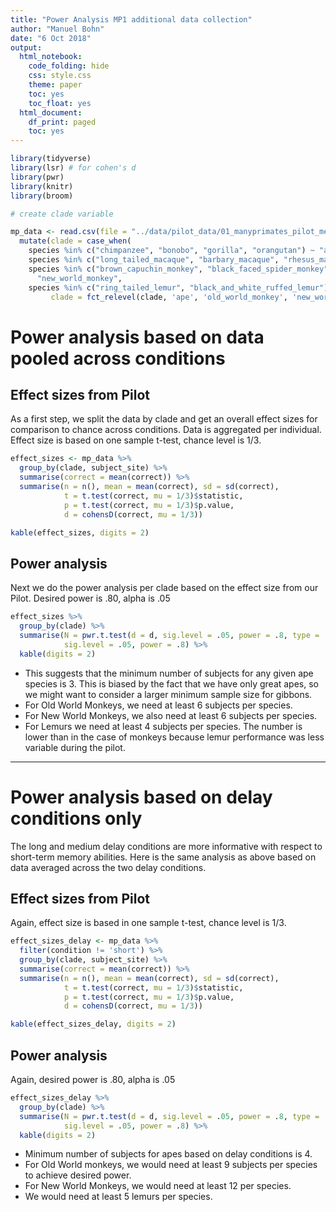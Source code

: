 ```yaml
---
title: "Power Analysis MP1 additional data collection"
author: "Manuel Bohn"
date: "6 Oct 2018"
output:
  html_notebook:
    code_folding: hide
    css: style.css
    theme: paper
    toc: yes
    toc_float: yes
  html_document:
    df_print: paged
    toc: yes
---
```


```r
library(tidyverse)
library(lsr) # for cohen's d
library(pwr)
library(knitr)
library(broom)

# create clade variable

mp_data <- read.csv(file = "../data/pilot_data/01_manyprimates_pilot_merged_data.csv") %>%
  mutate(clade = case_when(
    species %in% c("chimpanzee", "bonobo", "gorilla", "orangutan") ~ "ape",
    species %in% c("long_tailed_macaque", "barbary_macaque", "rhesus_macaque") ~ "old_world_monkey",
    species %in% c("brown_capuchin_monkey", "black_faced_spider_monkey", "squirrel_monkey") ~ 
      "new_world_monkey",
    species %in% c("ring_tailed_lemur", "black_and_white_ruffed_lemur") ~ "lemur"),
         clade = fct_relevel(clade, 'ape', 'old_world_monkey', 'new_world_monkey'))
```

# Power analysis based on data pooled across conditions

## Effect sizes from Pilot

As a first step, we split the data by clade and get an overall effect sizes for comparison to chance across conditions. Data is aggregated per individual. Effect size is based on one sample t-test, chance level is 1/3.

```r
effect_sizes <- mp_data %>%
  group_by(clade, subject_site) %>%
  summarise(correct = mean(correct)) %>%
  summarise(n = n(), mean = mean(correct), sd = sd(correct),
            t = t.test(correct, mu = 1/3)$statistic,
            p = t.test(correct, mu = 1/3)$p.value,
            d = cohensD(correct, mu = 1/3))

kable(effect_sizes, digits = 2)
```

## Power analysis 

Next we do the power analysis per clade based on the effect size from our Pilot. Desired power is .80, alpha is .05

```r
effect_sizes %>%
  group_by(clade) %>%
  summarise(N = pwr.t.test(d = d, sig.level = .05, power = .8, type = 'one')$n,
            sig.level = .05, power = .8) %>%
  kable(digits = 2)
```

- This suggests that the minimum number of subjects for any given ape species is 3. This is biased by the fact that we have only great apes, so we might want to consider a larger minimum sample size for gibbons.
- For Old World Monkeys, we need at least 6 subjects per species. 
- For New World Monkeys, we also need at least 6 subjects per species. 
- For Lemurs we need at least 4 subjects per species. The number is lower than in the case of monkeys because lemur performance was less variable during the pilot. 

***

# Power analysis based on delay conditions only

The long and medium delay conditions are more informative with respect to short-term memory abilities. Here is the same analysis as above based on data averaged across the two delay conditions.

## Effect sizes from Pilot

Again, effect size is based in one sample t-test, chance level is 1/3.

```r
effect_sizes_delay <- mp_data %>%
  filter(condition != 'short') %>%
  group_by(clade, subject_site) %>%
  summarise(correct = mean(correct)) %>%
  summarise(n = n(), mean = mean(correct), sd = sd(correct),
            t = t.test(correct, mu = 1/3)$statistic,
            p = t.test(correct, mu = 1/3)$p.value,
            d = cohensD(correct, mu = 1/3))

kable(effect_sizes_delay, digits = 2)
```

## Power analysis 

Again, desired power is .80, alpha is .05

```r
effect_sizes_delay %>%
  group_by(clade) %>%
  summarise(N = pwr.t.test(d = d, sig.level = .05, power = .8, type = 'one')$n,
            sig.level = .05, power = .8) %>%
  kable(digits = 2)
```

- Minimum number of subjects for apes based on delay conditions is 4.
- For Old World monkeys, we would need at least 9 subjects per species to achieve desired power. 
- For New World Monkeys, we would need at least 12 per species. 
- We would need at least 5 lemurs per species. 



